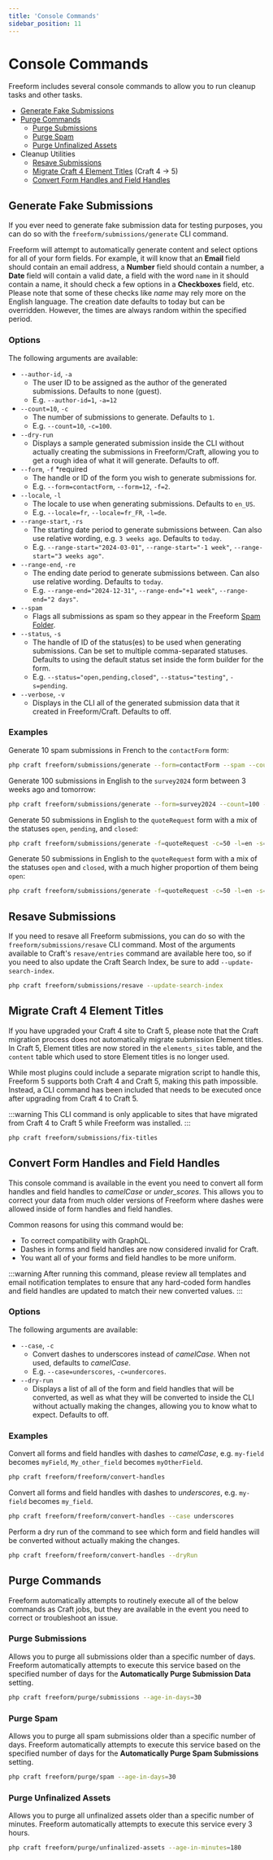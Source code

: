 ```yaml
---
title: 'Console Commands'
sidebar_position: 11
---
```




# Console Commands

Freeform includes several console commands to allow you to run cleanup tasks and other tasks.

- [Generate Fake Submissions](#generate-fake-submissions)
- [Purge Commands](#purge-commands)
  - [Purge Submissions](#purge-submissions)
  - [Purge Spam](#purge-spam)
  - [Purge Unfinalized Assets](#purge-unfinalized-assets)
- Cleanup Utilities
  - [Resave Submissions](#resave-submissions)
  - [Migrate Craft 4 Element Titles](#migrate-craft-4-element-titles) (Craft 4 → 5)
  - [Convert Form Handles and Field Handles](#convert-form-handles-and-field-handles)

## Generate Fake Submissions<Badge type="feature" text="5.1.14+" />

If you ever need to generate fake submission data for testing purposes, you can do so with the `freeform/submissions/generate` CLI command.

Freeform will attempt to automatically generate content and select options for all of your form fields. For example, it will know that an **Email** field should contain an email address, a **Number** field should contain a number, a **Date** field will contain a valid date, a field with the word `name` in it should contain a name, it should check a few options in a **Checkboxes** field, etc. Please note that some of these checks like _name_ may rely more on the English language. The creation date defaults to today but can be overridden. However, the times are always random within the specified period.

### Options

The following arguments are available:

- `--author-id`, `-a`
  - The user ID to be assigned as the author of the generated submissions. Defaults to none (guest).
  - E.g. `--author-id=1`, `-a=12`
- `--count=10`, `-c`
  - The number of submissions to generate. Defaults to `1`.
  - E.g. `--count=10`, `-c=100`.
- `--dry-run`
  - Displays a sample generated submission inside the CLI without actually creating the submissions in Freeform/Craft, allowing you to get a rough idea of what it will generate. Defaults to off.
- `--form`, `-f` <span className="red">\*required</span>
  - The handle or ID of the form you wish to generate submissions for.
  - E.g. `--form=contactForm`, `--form=12`, `-f=2`.
- `--locale`, `-l`
  - The locale to use when generating submissions. Defaults to `en_US`.
  - E.g. `--locale=fr`, `--locale=fr_FR`, `-l=de`.
- `--range-start`, `-rs`
  - The starting date period to generate submissions between. Can also use relative wording, e.g. `3 weeks ago`. Defaults to `today`.
  - E.g. `--range-start="2024-03-01"`, `--range-start="-1 week"`, `--range-start="3 weeks ago"`.
- `--range-end`, `-re`
  - The ending date period to generate submissions between. Can also use relative wording. Defaults to `today`.
  - E.g. `--range-end="2024-12-31"`, `--range-end="+1 week"`, `--range-end="2 days"`.
- `--spam`
  - Flags all submissions as spam so they appear in the Freeform [Spam Folder](../forms/spam-protection.mdx#spam-folder).
- `--status`, `-s`
  - The handle of ID of the status(es) to be used when generating submissions. Can be set to multiple comma-separated statuses. Defaults to using the default status set inside the form builder for the form.
  - E.g. `--status="open,pending,closed"`, `--status="testing"`, `-s=pending`.
- `--verbose`, `-v`
  - Displays in the CLI all of the generated submission data that it created in Freeform/Craft. Defaults to off.

### Examples

<Tabs>
<TabItem value="fake-submissions-basic" label="Basic" default>

Generate 10 spam submissions in French to the `contactForm` form:

```sh
php craft freeform/submissions/generate --form=contactForm --spam --count=10 --locale=fr
```

</TabItem>
<TabItem value="fake-submissions-date-ranges" label="Date Ranges">

Generate 100 submissions in English to the `survey2024` form between 3 weeks ago and tomorrow:

```sh
php craft freeform/submissions/generate --form=survey2024 --count=100 --locale=en --range-start="3 weeks ago" --range-end="tomorrow"
```

</TabItem>
<TabItem value="fake-submissions-statuses" label="Statuses">

Generate 50 submissions in English to the `quoteRequest` form with a mix of the statuses `open`, `pending`, and `closed`:

```sh
php craft freeform/submissions/generate -f=quoteRequest -c=50 -l=en -s="open,pending,closed"
```

</TabItem>
<TabItem value="fake-submissions-statuses-skewed-ratio" label="Statuses with Skewed Ratio">

Generate 50 submissions in English to the `quoteRequest` form with a mix of the statuses `open` and `closed`, with a much higher proportion of them being `open`:

```sh
php craft freeform/submissions/generate -f=quoteRequest -c=50 -l=en -s="open,open,open,open,closed"
```

</TabItem>
</Tabs>

## Resave Submissions<Badge type="feature" text="5.1.13+" />

If you need to resave all Freeform submissions, you can do so with the `freeform/submissions/resave` CLI command. Most of the arguments available to Craft's `resave/entries` command are available here too, so if you need to also update the Craft Search Index, be sure to add `--update-search-index`.

```sh
php craft freeform/submissions/resave --update-search-index
```

## Migrate Craft 4 Element Titles<Badge type="feature" text="5.1.13+" />

If you have upgraded your Craft 4 site to Craft 5, please note that the Craft migration process does not automatically migrate submission Element titles. In Craft 5, Element titles are now stored in the `elements_sites` table, and the `content` table which used to store Element titles is no longer used.

While most plugins could include a separate migration script to handle this, Freeform 5 supports both Craft 4 and Craft 5, making this path impossible. Instead, a CLI command has been included that needs to be executed once after upgrading from Craft 4 to Craft 5.

:::warning
This CLI command is only applicable to sites that have migrated from Craft 4 to Craft 5 while Freeform was installed.
:::

```sh
php craft freeform/submissions/fix-titles
```

## Convert Form Handles and Field Handles<Badge type="feature" text="5.9.11+" />

This console command is available in the event you need to convert all form handles and field handles to _camelCase_ or _under_scores_. This allows you to correct your data from much older versions of Freeform where dashes were allowed inside of form handles and field handles.

Common reasons for using this command would be:

- To correct compatibility with GraphQL.
- Dashes in forms and field handles are now considered invalid for Craft.
- You want all of your forms and field handles to be more uniform.

:::warning
After running this command, please review all templates and email notification templates to ensure that any hard-coded form handles and field handles are updated to match their new converted values.
:::

### Options

The following arguments are available:

- `--case`, `-c`
  - Convert dashes to underscores instead of _camelCase_. When not used, defaults to _camelCase_.
  - E.g. `--case=underscores`, `-c=undercores`.
- `--dry-run`
  - Displays a list of all of the form and field handles that will be converted, as well as what they will be converted to inside the CLI without actually making the changes, allowing you to know what to expect. Defaults to off.

### Examples

<Tabs>
<TabItem value="convert-handles-camel-case" label="Camel Case" default>

Convert all forms and field handles with dashes to _camelCase_, e.g. `my-field` becomes `myField`, `My_other_field` becomes `myOtherField`.

```sh
php craft freeform/freeform/convert-handles
```

</TabItem>
<TabItem value="convert-handles-underscores" label="Underscores">

Convert all forms and field handles with dashes to _underscores_, e.g. `my-field` becomes `my_field`.

```sh
php craft freeform/freeform/convert-handles --case underscores
```

</TabItem>
<TabItem value="convert-handles-dry-run" label="Dry Run">

Perform a dry run of the command to see which form and field handles will be converted without actually making the changes.

```sh
php craft freeform/freeform/convert-handles --dryRun
```

</TabItem>
</Tabs>

## Purge Commands

Freeform automatically attempts to routinely execute all of the below commands as Craft jobs, but they are available in the event you need to correct or troubleshoot an issue.

### Purge Submissions<Badge type="pro" text="Pro" />

Allows you to purge all submissions older than a specific number of days. Freeform automatically attempts to execute this service based on the specified number of days for the **Automatically Purge Submission Data** setting.

```sh
php craft freeform/purge/submissions --age-in-days=30
```

### Purge Spam<BadgeGroup><Badge type="lite" text="Lite" /><Badge type="pro" text="Pro" /></BadgeGroup>

Allows you to purge all spam submissions older than a specific number of days. Freeform automatically attempts to execute this service based on the specified number of days for the **Automatically Purge Spam Submissions** setting.

```sh
php craft freeform/purge/spam --age-in-days=30
```

### Purge Unfinalized Assets

Allows you to purge all unfinalized assets older than a specific number of minutes. Freeform automatically attempts to execute this service every 3 hours.

```sh
php craft freeform/purge/unfinalized-assets --age-in-minutes=180
```
